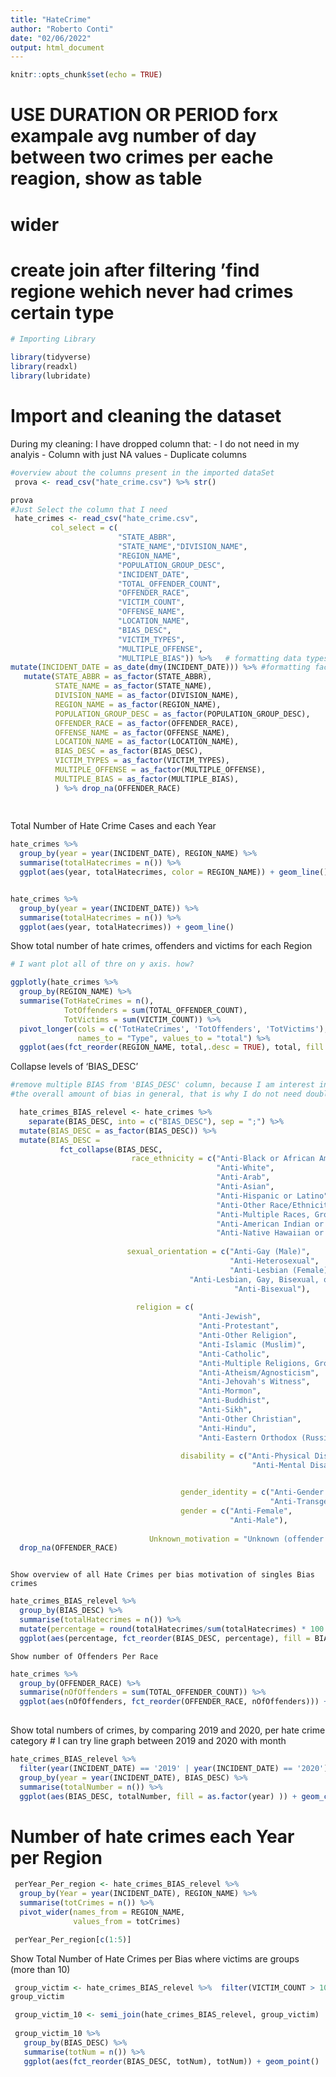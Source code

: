 ---
title: "HateCrime"
author: "Roberto Conti"
date: "02/06/2022"
output: html_document
---

```{r setup, include=FALSE}
knitr::opts_chunk$set(echo = TRUE)
```


# USE DURATION OR PERIOD forx exampale avg number of day between two crimes per eache reagion, show as table
# wider
# create join after filtering 'find regione wehich never had crimes certain type

```{r}
# Importing Library

library(tidyverse)
library(readxl)
library(lubridate)
```


# Import  and cleaning the dataset
During my cleaning:
    I have dropped column that:
       - I do not need in my analyis
       - Column with just NA values
       - Duplicate columns
       
```{r}

#overview about the columns present in the imported dataSet
 prova <- read_csv("hate_crime.csv") %>% str()

prova
#Just Select the column that I need 
 hate_crimes <- read_csv("hate_crime.csv", 
         col_select = c(
                        "STATE_ABBR", 
                        "STATE_NAME","DIVISION_NAME",
                        "REGION_NAME",
                        "POPULATION_GROUP_DESC",
                        "INCIDENT_DATE",
                        "TOTAL_OFFENDER_COUNT",
                        "OFFENDER_RACE",
                        "VICTIM_COUNT",
                        "OFFENSE_NAME",
                        "LOCATION_NAME",
                        "BIAS_DESC",
                        "VICTIM_TYPES",
                        "MULTIPLE_OFFENSE",
                        "MULTIPLE_BIAS")) %>%   # formatting data types
mutate(INCIDENT_DATE = as_date(dmy(INCIDENT_DATE))) %>% #formatting factors
   mutate(STATE_ABBR = as_factor(STATE_ABBR),
          STATE_NAME = as_factor(STATE_NAME),
          DIVISION_NAME = as_factor(DIVISION_NAME),
          REGION_NAME = as_factor(REGION_NAME),
          POPULATION_GROUP_DESC = as_factor(POPULATION_GROUP_DESC),
          OFFENDER_RACE = as_factor(OFFENDER_RACE),
          OFFENSE_NAME = as_factor(OFFENSE_NAME),
          LOCATION_NAME = as_factor(LOCATION_NAME),
          BIAS_DESC = as_factor(BIAS_DESC),
          VICTIM_TYPES = as_factor(VICTIM_TYPES),
          MULTIPLE_OFFENSE = as_factor(MULTIPLE_OFFENSE),
          MULTIPLE_BIAS = as_factor(MULTIPLE_BIAS),
          ) %>% drop_na(OFFENDER_RACE)
  
 

```

 Total Number of Hate Crime Cases and  each Year
```{r}
hate_crimes %>%
  group_by(year = year(INCIDENT_DATE), REGION_NAME) %>% 
  summarise(totalHatecrimes = n()) %>% 
  ggplot(aes(year, totalHatecrimes, color = REGION_NAME)) + geom_line()


hate_crimes %>%
  group_by(year = year(INCIDENT_DATE)) %>% 
  summarise(totalHatecrimes = n()) %>% 
  ggplot(aes(year, totalHatecrimes)) + geom_line()

```
Show total number of hate crimes, offenders and victims for each Region

```{r}
# I want plot all of thre on y axis. how?

ggplotly(hate_crimes %>% 
  group_by(REGION_NAME) %>% 
  summarise(TotHateCrimes = n(),
            TotOffenders = sum(TOTAL_OFFENDER_COUNT),
            TotVictims = sum(VICTIM_COUNT)) %>% 
  pivot_longer(cols = c('TotHateCrimes', 'TotOffenders', 'TotVictims'),
               names_to = "Type", values_to = "total") %>% 
  ggplot(aes(fct_reorder(REGION_NAME, total,.desc = TRUE), total, fill = as.factor(Type))) + geom_col(position = "dodge") )

```




Collapse levels of 'BIAS_DESC'
```{r}


#remove multiple BIAS from 'BIAS_DESC' column, because I am interest in single Bias. My goal is show
#the overall amount of bias in general, that is why I do not need double bias: every bias will be in a #broad category

  hate_crimes_BIAS_relevel <- hate_crimes %>% 
    separate(BIAS_DESC, into = c("BIAS_DESC"), sep = ";") %>% 
  mutate(BIAS_DESC = as_factor(BIAS_DESC)) %>% 
  mutate(BIAS_DESC =
           fct_collapse(BIAS_DESC,
                           race_ethnicity = c("Anti-Black or African American",
                                              "Anti-White",
                                              "Anti-Arab",
                                              "Anti-Asian",
                                              "Anti-Hispanic or Latino",
                                              "Anti-Other Race/Ethnicity/Ancestry",
                                              "Anti-Multiple Races, Group",
                                              "Anti-American Indian or Alaska Native",
                                              "Anti-Native Hawaiian or Other Pacific Islander"),
                        
                          sexual_orientation = c("Anti-Gay (Male)",
                                                 "Anti-Heterosexual",
                                                 "Anti-Lesbian (Female)",
                                        "Anti-Lesbian, Gay, Bisexual, or Transgender (Mixed Group)",
                                                  "Anti-Bisexual"),
                                           
                            religion = c(
                                          "Anti-Jewish",
                                          "Anti-Protestant",
                                          "Anti-Other Religion",
                                          "Anti-Islamic (Muslim)",
                                          "Anti-Catholic",
                                          "Anti-Multiple Religions, Group",
                                          "Anti-Atheism/Agnosticism",
                                          "Anti-Jehovah's Witness",
                                          "Anti-Mormon",
                                          "Anti-Buddhist",
                                          "Anti-Sikh",
                                          "Anti-Other Christian",
                                          "Anti-Hindu",
                                          "Anti-Eastern Orthodox (Russian, Greek, Other)"),
                                      
                                      disability = c("Anti-Physical Disability",
                                                      "Anti-Mental Disability"),


                                      gender_identity = c("Anti-Gender Non-Conforming",
                                                          "Anti-Transgender"),
                                      gender = c("Anti-Female",
                                                 "Anti-Male"),
                        
                               Unknown_motivation = "Unknown (offender's motivation not known)")) %>% 
  drop_na(OFFENDER_RACE)



```


	Show overview of all Hate Crimes per bias motivation of singles Bias crimes
	
```{r}
hate_crimes_BIAS_relevel %>% 
  group_by(BIAS_DESC) %>% 
  summarise(totalHatecrimes = n()) %>% 
  mutate(percentage = round(totalHatecrimes/sum(totalHatecrimes) * 100 ,2)) %>% # transform in percentage
  ggplot(aes(percentage, fct_reorder(BIAS_DESC, percentage), fill = BIAS_DESC)) + geom_col() 

```
	
	Show number of Offenders Per Race
	
```{r}
hate_crimes %>% 
  group_by(OFFENDER_RACE) %>% 
  summarise(nOfOffenders = sum(TOTAL_OFFENDER_COUNT)) %>% 
  ggplot(aes(nOfOffenders, fct_reorder(OFFENDER_RACE, nOfOffenders))) + geom_point()
 

```
 Show total numbers of crimes, by comparing 2019 and 2020, per hate crime category # I can try line graph between 2019 and 2020 with month

```{r}
hate_crimes_BIAS_relevel %>% 
  filter(year(INCIDENT_DATE) == '2019' | year(INCIDENT_DATE) == '2020') %>% 
  group_by(year = year(INCIDENT_DATE), BIAS_DESC) %>% 
  summarise(totalNumber = n()) %>% 
  ggplot(aes(BIAS_DESC, totalNumber, fill = as.factor(year) )) + geom_col(position = "dodge")


```
# Number of hate crimes each Year per Region

```{r}
 perYear_Per_region <- hate_crimes_BIAS_relevel %>%
  group_by(Year = year(INCIDENT_DATE), REGION_NAME) %>%
  summarise(totCrimes = n()) %>%
  pivot_wider(names_from = REGION_NAME,
              values_from = totCrimes)

 perYear_Per_region[c(1:5)]

```



Show Total Number of Hate Crimes per Bias where victims are groups (more than 10)
```{r}
 group_victim <- hate_crimes_BIAS_relevel %>%  filter(VICTIM_COUNT > 10) %>% count(VICTIM_COUNT,sort = TRUE)
group_victim

 group_victim_10 <- semi_join(hate_crimes_BIAS_relevel, group_victim)
 
 group_victim_10 %>% 
   group_by(BIAS_DESC) %>% 
   summarise(totNum = n()) %>% 
   ggplot(aes(fct_reorder(BIAS_DESC, totNum), totNum)) + geom_point()

```




